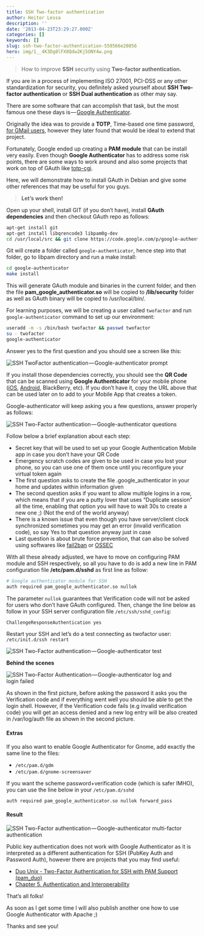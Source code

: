 ```yaml
---
title: SSH Two-factor authentication
author: Heitor Lessa
description: ''
date: '2013-04-23T23:29:27.000Z'
categories: []
keywords: []
slug: ssh-two-factor-authentication-559566e20856
hero: img/1__4K3Dg0lFX8Qdw2Kj5ONY4w.png
---
```


> How to improve **SSH** security using **Two-factor authentication.**

If you are in a process of implementing ISO 27001, PCI-DSS or any other standardization for security, you definitely asked yourself about **SSH Two-factor authentication** or **SSH Dual authentication** as other may say.

There are some software that can accomplish that task, but the most famous one these days is — [Google Authenticator](https://code.google.com/p/google-authenticator/).

Originally the idea was to provide a **TOTP**, Time-based one time password, [for GMail users](https://support.google.com/a/bin/answer.py?hl=en&answer=175197), however they later found that would be ideal to extend that project.

Fortunately, Google ended up creating a **PAM module** that can be install very easily. Even though **Google Authenticator** has to address some risk points, there are some ways to work around and also some projects that work on top of GAuth like [totp-cgi](https://github.com/mricon/totp-cgi).

Here, we will demonstrate how to install GAuth in Debian and give some other references that may be useful for you guys.

> **Let’s work then!**

Open up your shell, install GIT (if you don’t have), install **GAuth dependencies** and then checkout GAuth repo as follows:

```bash
apt-get install git  
apt-get install libqrencode3 libpam0g-dev  
cd /usr/local/src && git clone https://code.google.com/p/google-authenticator
```

Git will create a folder called `google-authenticator`, hence step into that folder, go to libpam directory and run a make install:

```bash
cd google-authenticator  
make install
```

This will generate GAuth module and binaries in the current folder, and then the file **pam_google_authenticator.so** will be copied to **/lib/security** folder as well as GAuth binary will be copied to /usr/local/bin/.

For learning purposes, we will be creating a user called `twofactor` and run `google-authenticator` command to set up our environment:

```bash
useradd -m -s /bin/bash twofactor && passwd twofactor  
su - twofactor  
google-authenticator
```

Answer yes to the first question and you should see a screen like this:

![**SSH TwoFactor authentication — Google-authenticator prompt**](img/1__4K3Dg0lFX8Qdw2Kj5ONY4w.png)

If you install those dependencies correctly, you should see the **QR Code** that can be scanned using **Google Authenticator** for your mobile phone ([iOS](https://itunes.apple.com/ie/app/google-authenticator/id388497605?mt=8), [Android](https://play.google.com/store/apps/details?id=com.google.android.apps.authenticator2&hl=en), BlackBerry, etc). If you don’t have it, copy the URL above that can be used later on to add to your Mobile App that creates a token.

Google-authenticator will keep asking you a few questions, answer properly as follows:

![**SSH Two-Factor authentication — Google-authenticator questions**](img/1__rGBm8QbpY__9KOsfLCBKMYw.png)

Follow below a brief explanation about each step:

* Secret key that will be used to set up your Google Authentication Mobile app in case you don’t have your QR Code
* Emergency scratch codes are given to be used in case you lost your phone, so you can use one of them once until you reconfigure your virtual token again
* The first question asks to create the file .google_authenticator in your home and updates within information given
* The second question asks if you want to allow multiple logins in a row, which means that if you are a putty lover that uses “Duplicate session” all the time, enabling that option you will have to wait 30s to create a new one ;) (Not the end of the world anyway)
* There is a known issue that even though you have server/client clock synchronized sometimes you may get an error (invalid verification code), so say Yes to that question anyway just in case
* Last question is about brute force prevention, that can also be solved using softwares like [fail2ban](http://www.fail2ban.org/wiki/index.php/Main_Page) or [OSSEC](http://www.ossec.net/)

With all these already adjusted, we have to move on configuring PAM module and SSH respectively, so all you have to do is add a new line in PAM configuration file **/etc/pam.d/sshd** as first line as follow:

```bash
# Google authenticator module for SSH  
auth required pam_google_authenticator.so nullok
```

The parameter `nullok` guarantees that Verification code will not be asked for users who don’t have GAuth configured. Then, change the line below as follow in your SSH server configuration file `/etc/ssh/sshd_config`:

```bash
ChallengeResponseAuthentication yes
```

Restart your SSH and let’s do a test connecting as twofactor user: `/etc/init.d/ssh restart`

![**SSH Two-Factor authentication — Google-authenticator test**](img/1__JsC8nSWYB75sLCVoDINIKw.png)

**Behind the scenes**

![**SSH Two-Factor Authentication — Google-authenticator log and login failed**](img/1__XPrkVHo1doRthYBt2MDoyQ.png)

As shown in the first picture, before asking the password it asks you the Verification code and if everything went well you should be able to get the login shell. However, if the Verification code fails (e.g invalid verification code) you will get an access denied and a new log entry will be also created in /var/log/auth file as shown in the second picture.

#### Extras

If you also want to enable Google Authenticator for Gnome, add exactly the same line to the files: 

* `/etc/pam.d/gdm`
* `/etc/pam.d/gnome-screensaver`

If you want the scheme password+verification code (which is safer IMHO), you can use the line below in your `/etc/pam.d/sshd`

```bash
auth required pam_google_authenticator.so nullok forward_pass
```

#### Result

![SSH Two-Factor authentication — Google-authenticator multi-factor authentication](img/1__HifZNkju9q5ETy7oaaBJ8g.png)

Public key authentication does not work with Google Authenticator as it is interpreted as a different authentication for SSH (PubKey Auth and Password Auth), however there are projects that you may find useful:

* [Duo Unix - Two-Factor Authentication for SSH with PAM Support (pam_duo)](https://www.duosecurity.com/docs/duounix)
* [Chapter 5. Authentication and Interoperability](https://access.redhat.com/site/documentation/en-US/Red_Hat_Enterprise_Linux/6/html/6.3_Release_Notes/authentication_interoperability.html)

That’s all folks!

As soon as I get some time I will also publish another one how to use Google Authenticator with Apache ;)

Thanks and see you!